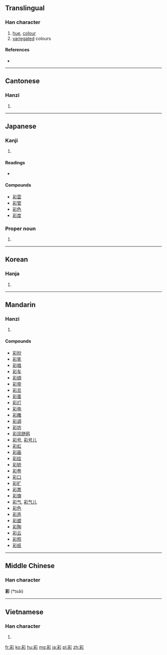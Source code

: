 {{also|綵}}
==Translingual==
{{stroke order|strokes=11}}

===Han character===
{{Han char|rn=59|rad=彡|as=08|sn=11|four=2292<sub>2</sub>|canj=月木竹竹竹 (BDHHH)}}

# [[hue]], [[colour]]
# [[variegated]] colours

====References====
* {{Han ref|kx=0363.210|dkj=09992|dj=0682.190|hdz=20855.030|uh=5F69|ud=24425|bh=B16D|bd=45421}}

----

==Cantonese==

===Hanzi===
{{yue-hanzi|jyut=|y=choi2}}

# {{defn|lang=yue|sort=彡08}}

----

==Japanese==

===Kanji===
{{ja-kanji|grade=c|rs=彡08}}

# {{defn|lang=ja|sort=彡08}}

====Readings====
* {{ja-readings|on=[[さい]] (sai)|kun=[[いろどる]] (irodoru), [[いろどり]] (irodori), [[つや]] (tsuya), [[あ]] (a)|nanori= [[あや]] (aya)}}

====Compounds====
* [[彩雲]]
* [[彩管]]
* [[彩色]]
* [[彩度]]

===Proper noun===
{{ja-pos|あや|proper}}

# {{given name|female|lang=ja|sort=あや}}

----

==Korean==

===Hanja===
{{ko-hanja|hangeul=채|eumhun=|rv=chae|mr=ch'ae|y=chay}}

# {{defn|lang=ko|sort=彡08}}

----

==Mandarin==

===Hanzi===
{{cmn-hanzi|pin=[[cǎi]] ([[cai3]])|wg=ts'ai<sup>3</sup>}}

# {{defn|lang=cmn|sort=彡08}}

====Compounds====
* [[彩扮]]
* [[彩笔]]
* [[彩唱]]
* [[彩车]]
* [[彩绸]]
* [[彩带]]
* [[彩旦]]
* [[彩蛋]]
* [[彩灯]]
* [[彩电]]
* [[彩雕]]
* [[彩调]]
* [[彩坊]]
* [[彩凤随鸦]]
* [[彩号]], [[彩号儿]]
* [[彩虹]]
* [[彩画]]
* [[彩绘]]
* [[彩轿]]
* [[彩卷]]
* [[彩口]]
* [[彩扩]]
* [[彩票]]
* [[彩旗]]
* [[彩气]], [[彩气儿]]
* [[彩色]]
* [[彩声]]
* [[彩塑]]
* [[彩陶]]
* [[彩云]]
* [[彩照]]
* [[彩纸]]

----

==Middle Chinese==
===Han character===
'''彩''' (*tsə̌i)

----

==Vietnamese==

===Han character===
{{vi-hantu|[[thải]], [[thái]], [[rằn]], [[thể]]|rs=彡08}}

# {{defn|lang=vi|sort=彡08}}

[[fr:彩]]
[[ko:彩]]
[[hu:彩]]
[[mg:彩]]
[[ja:彩]]
[[pl:彩]]
[[zh:彩]]